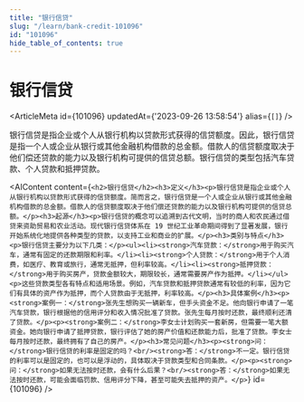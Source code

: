 ```yaml
---
title: "银行信贷"
slug: "/learn/bank-credit-101096"
id: "101096"
hide_table_of_contents: true
---
```



# 银行信贷

<ArticleMeta id={101096} updatedAt={'2023-09-26 13:58:54'} alias={`[]`} />
<div className='border-solid border-b border-t-0 my-4 border-[var(--ifm-color-gray-300)]' />

银行信贷是指企业或个人从银行机构以贷款形式获得的信贷额度。因此，银行信贷是指一个人或企业从银行或其他金融机构借款的总金额。借款人的信贷额度取决于他们偿还贷款的能力以及银行机构可提供的信贷总额。银行信贷的类型包括汽车贷款、个人贷款和抵押贷款。

<AIContent content={`<h2>银行信贷</h2><h3>定义</h3><p>银行信贷是指企业或个人从银行机构以贷款形式获得的信贷额度。简而言之，银行信贷是一个人或企业从银行或其他金融机构借款的总金额。借款人的信贷额度取决于他们偿还贷款的能力以及银行机构可提供的信贷总额。</p><h3>起源</h3><p>银行信贷的概念可以追溯到古代文明，当时的商人和农民通过借贷来资助贸易和农业活动。现代银行信贷体系在 19 世纪工业革命期间得到了显著发展，银行开始系统化地提供各种类型的贷款，以支持工业和商业的扩展。</p><h3>类别与特点</h3><p>银行信贷主要分为以下几类：</p><ul><li><strong>汽车贷款：</strong>用于购买汽车，通常有固定的还款期限和利率。</li><li><strong>个人贷款：</strong>用于个人消费，如医疗、教育或旅行，通常无抵押，但利率较高。</li><li><strong>抵押贷款：</strong>用于购买房产，贷款金额较大，期限较长，通常需要房产作为抵押。</li></ul><p>这些贷款类型各有特点和适用场景。例如，汽车贷款和抵押贷款通常有较低的利率，因为它们有具体的资产作为抵押，而个人贷款由于无抵押，利率较高。</p><h3>具体案例</h3><p><strong>案例一：</strong>张先生想购买一辆新车，但手头资金不足。他向银行申请了一笔汽车贷款，银行根据他的信用评分和收入情况批准了贷款。张先生每月按时还款，最终顺利还清了贷款。</p><p><strong>案例二：</strong>李女士计划购买一套新房，但需要一笔大额资金。她向银行申请了抵押贷款，银行评估了她的房产价值和还款能力后，批准了贷款。李女士每月按时还款，最终拥有了自己的房产。</p><h3>常见问题</h3><p><strong>问：</strong>银行信贷的利率是固定的吗？<br/><strong>答：</strong>不一定。银行信贷的利率可以是固定的，也可以是浮动的，具体取决于贷款类型和合同条款。</p><p><strong>问：</strong>如果无法按时还款，会有什么后果？<br/><strong>答：</strong>如果无法按时还款，可能会面临罚款、信用评分下降，甚至可能失去抵押的资产。</p>`} id={101096} />
